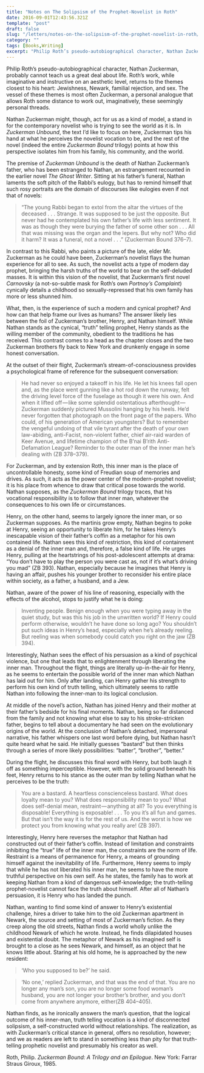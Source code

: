 ```yaml
---
title: "Notes on The Solipsism of the Prophet-Novelist in Roth"
date: 2016-09-01T12:43:56.321Z
template: "post"
draft: false
slug: "/letters/notes-on-the-solipsism-of-the-prophet-novelist-in-roth/"
category: ""
tags: [Books,Writing]
excerpt: "Philip Roth’s pseudo-autobiographical character, Nathan Zuckerman, probably cannot teach us a great deal about life. Roth’s work, while imaginative and instructive on an aesthetic level, returns to…"
---
```



Philip Roth’s pseudo-autobiographical character, Nathan Zuckerman, probably cannot teach us a great deal about life. Roth’s work, while imaginative and instructive on an aesthetic level, returns to the themes closest to his heart: Jewishness, Newark, familial rejection, and sex. The vessel of these themes is most often Zuckerman, a personal analogue that allows Roth some distance to work out, imaginatively, these seemingly personal threads.

Nathan Zuckerman might, though, act for us as a kind of model, a stand in for the contemporary novelist who is trying to see the world as it is. In _Zuckerman Unbound_, the text I’d like to focus on here, Zuckerman tips his hand at what he perceives the novelist vocation to be, and the rest of the novel (indeed the entire _Zuckerman Bound_ trilogy) points at how this perspective isolates him from his family, his community, and the world.

The premise of _Zuckerman Unbound_ is the death of Nathan Zuckerman’s father, who has been estranged to Nathan, an estrangement recounted in the earlier novel _The Ghost Writer_. Sitting at his father’s funeral, Nathan laments the soft pitch of the Rabbi’s eulogy, but has to remind himself that such rosy portraits are the domain of discourses like eulogies even if not that of novels:

> “The young Rabbi began to extol from the altar the virtues of the deceased . . . Strange. It was supposed to be just the opposite. But never had he contemplated his own father’s life with less sentiment. It was as though they were burying the father of some other son . . . All that was missing was the organ and the lepers. But why not? Who did it harm? It was a funeral, not a novel . . .” (Zuckerman Bound 376–7).

In contrast to this Rabbi, who paints a picture of the late, elder Mr. Zuckerman as he could have been, Zuckerman’s novelist flays the human experience for all to see. As such, the novelist acts a type of modern day prophet, bringing the harsh truths of the world to bear on the self-deluded masses. It is within this vision of the novelist, that Zuckerman’s first novel _Carnovsky_ (a not-so-subtle mask for Roth’s own _Portnoy’s Complaint_) cynically details a childhood so sexually-repressed that his own family has more or less shunned him.

What, then, is the experience of such a modern and cynical prophet? And how can that help frame our lives as humans? The answer likely lies between the foil of Zuckerman’s brother, Henry, and Nathan himself. While Nathan stands as the cynical, “truth” telling prophet, Henry stands as the willing member of the community, obedient to the traditions he has received. This contrast comes to a head as the chapter closes and the two Zuckerman brothers fly back to New York and drunkenly engage in some honest conversation.

At the outset of their flight, Zuckerman’s stream-of-consciousness provides a psychological frame of reference for the subsequent conversation:

> He had never so enjoyed a takeoff in his life. He let his knees fall open and, as the place went gunning like a hot rod down the runway, felt the driving level force of the fuselage as though it were his own. And when it lifted off — like some splendid ostentatious afterthought — Zuckerman suddenly pictured Mussolini hanging by his heels. He’d never forgotten that photograph on the front page of the papers. Who could, of his generation of American youngsters? But to remember the vengeful undoing of that vile tyrant after the death of your own law-abiding, anti-Facist, non-violent father, chief air-raid warden of Keer Avenue, and lifetime champion of the B’nai B’rith Anti-Defamation League? Reminder to the outer man of the inner man he’s dealing with (ZB 378–379).

For Zuckerman, and by extension Roth, this inner man is the place of uncontrollable honesty, some kind of Freudian soup of memories and drives. As such, it acts as the power center of the modern-prophet novelist; it is his place from whence to draw that critical pose towards the world. Nathan supposes, as the _Zuckerman Bound_ trilogy traces, that his vocational responsibility is to follow that inner man, whatever the consequences to his own life or circumstances.

Henry, on the other hand, seems to largely ignore the inner man, or so Zuckerman supposes. As the martinis grow empty, Nathan begins to poke at Henry, seeing an opportunity to liberate him, for he takes Henry’s inescapable vision of their father’s coffin as a metaphor for his own contained life. Nathan sees this kind of restriction, this kind of containment as a denial of the inner man and, therefore, a false kind of life. He urges Henry, pulling at the heartstrings of his post-adolescent attempts at drama: “You don’t have to play the person you were cast as, not if it’s what’s driving you mad” (ZB 393). Nathan, especially because he imagines that Henry is having an affair, pushes his younger brother to reconsider his entire place within society, as a father, a husband, and a Jew.

Nathan, aware of the power of his line of reasoning, especially with the effects of the alcohol, stops to justify what he is doing:

> Inventing people. Benign enough when you were typing away in the quiet study, but was this his job in the unwritten world? If Henry could perform otherwise, wouldn’t he have done so long ago? You shouldn’t put such ideas in Henry’s head, especially when he’s already reeling. But reeling was when somebody could catch you right on the jaw (ZB 394).

Interestingly, Nathan sees the effect of his persuasion as a kind of psychical violence, but one that leads that to enlightenment through liberating the inner man. Throughout the flight, things are literally up-in-the-air for Henry, as he seems to entertain the possible world of the inner man which Nathan has laid out for him. Only after landing, can Henry gather his strength to perform his own kind of truth telling, which ultimately seems to rattle Nathan into following the inner-man to its logical conclusion.

At middle of the novel’s action, Nathan has joined Henry and their mother at their father’s bedside for his final moments. Nathan, being so far distanced from the family and not knowing what else to say to his stroke-stricken father, begins to tell about a documentary he had seen on the evolutionary origins of the world. At the conclusion of Nathan’s detached, impersonal narrative, his father whispers one last word before dying, but Nathan hasn’t quite heard what he said. He initially guesses “bastard” but then thinks through a series of more likely possibilities: “batter”, “brother”, “better.”

During the flight, he discusses this final word with Henry, but both laugh it off as something imperceptible. However, with the solid ground beneath his feet, Henry returns to his stance as the outer man by telling Nathan what he perceives to be the truth:

> You are a bastard. A heartless conscienceless bastard. What does loyalty mean to you? What does responsibility mean to you? What does self-denial mean, restraint — anything at all? To you everything is disposable! Everything is exposable! . . . To you it’s all fun and games. But that isn’t the way it is for the rest of us. And the worst is how we protect you from knowing what you really are! (ZB 397).

Interestingly, Henry here reverses the metaphor that Nathan had constructed out of their father’s coffin. Instead of limitation and constraints inhibiting the “true” life of the inner man, the constraints are the norm of life. Restraint is a means of permanence for Henry, a means of grounding himself against the inevitability of life. Furthermore, Henry seems to imply that while he has not liberated his inner man, he seems to have the more truthful perspective on his own self. As he states, the family has to work at keeping Nathan from a kind of dangerous self-knowledge; the truth-telling prophet-novelist cannot face the truth about himself. After all of Nathan’s persuasion, it is Henry who has landed the punch.

Nathan, wanting to find some kind of answer to Henry’s existential challenge, hires a driver to take him to the old Zuckerman apartment in Newark, the source and setting of most of Zuckerman’s fiction. As they creep along the old streets, Nathan finds a world wholly unlike the childhood Newark of which he wrote. Instead, he finds dilapidated houses and existential doubt. The metaphor of Newark as his imagined self is brought to a close as he sees Newark, and himself, as an object that he knows little about. Staring at his old home, he is approached by the new resident:

> ‘Who you supposed to be?’ he said.

> ‘No one,’ replied Zuckerman, and that was the end of that. You are no longer any man’s son, you are no longer some food woman’s husband, you are not longer your brother’s brother, and you don’t come from anywhere anymore, either(ZB 404–405).

Nathan finds, as he ironically answers the man’s question, that the logical outcome of his inner-man, truth telling vocation is a kind of disconnected solipsism, a self-constructed world without relationships. The realization, as with Zuckerman’s critical stance in general, offers no resolution, however; and we as readers are left to stand in something less than pity for that truth-telling prophetic novelist and presumably his creator as well.

Roth, Philip. _Zuckerman Bound: A Trilogy and an Epilogue_. New York: Farrar Straus Giroux, 1985.
